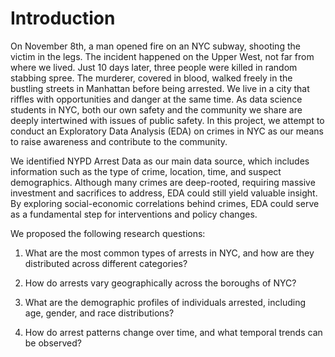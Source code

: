 # Introduction

On November 8th, a man opened fire on an NYC subway, shooting the victim in the legs. The incident happened on the Upper West, not far from where we lived. Just 10 days later, three people were killed in random stabbing spree. The murderer, covered in blood, walked freely in the bustling streets in Manhattan before being arrested. We live in a city that riffles with opportunities and danger at the same time. As data science students in NYC, both our own safety and the community we share are deeply intertwined with issues of public safety. In this project, we attempt to conduct an Exploratory Data Analysis (EDA) on crimes in NYC as our means to raise awareness and contribute to the community.

We identified NYPD Arrest Data as our main data source, which includes information such as the type of crime, location, time, and suspect demographics. Although many crimes are deep-rooted, requiring massive investment and sacrifices to address, EDA could still yield valuable insight. By exploring social-economic correlations behind crimes, EDA could serve as a fundamental step for interventions and policy changes.

We proposed the following research questions:

1.  What are the most common types of arrests in NYC, and how are they distributed across different categories?

2.  How do arrests vary geographically across the boroughs of NYC?

3.  What are the demographic profiles of individuals arrested, including age, gender, and race distributions?

4.  How do arrest patterns change over time, and what temporal trends can be observed?
